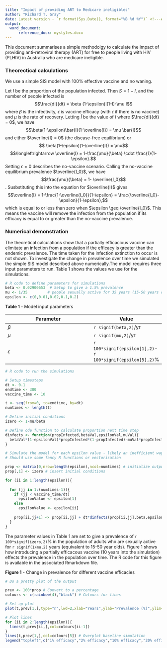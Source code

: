 ```yaml
---
title: "Impact of providing ART to Medicare ineligibles"
author: "Richard T. Gray"
date: Latest version - `r format(Sys.Date(), format="%B %d %Y")` <!---Add date automatically  using R whenever markdown is run! --->
output: 
  word_document:
      reference_docx: mystyles.docx
---
```


This document summarises a simple methodolgy to calculate the impact of providing anti-retroviral therapy (ART) for free to people living with HIV (PLHIV) in Australia who are medicare ineligible.

### Theorectical calculations

We use a simple SIS model with 100% effective vaccine and no waning. 

<!--- Copy of Andrew's calculations --->

Let $I$ be the proportion of the population infected. Then $S = 1- I$, and the number of people infected is 
$$\frac{dI}{dt} = \beta (1-\epsilon)I(1-I)-\mu I$$ 
where $\beta$ is the infectivity, $\epsilon$ is vaccine efficacy (with $\epsilon$ if there is no vaccine) and $\mu$ is the rate of recovery. Letting $\bar{I}$ be the value of $I$ where $\frac{dI}{dt} = 0$, we have 
$$\beta(1-\epsilon)\bar{I}(1-\overline{I}) = \mu \bar{I}$$ 
and either $\overline{I} = 0$ (the disease-free equilibrium) or
$$ \beta(1-\epsilon)(1-\overline{I}) = \mu$$
$$\longleftrightarrow \overline{I} = 1-\frac{\mu}{\beta} \cdot \frac{1}{1-\epsilon}.$$
Setting $\epsilon = 0$ describes the no-vaccine scenario. Calling the no-vaccine equilibrium prevalence $\overline{I_0}$, we have 
$$\frac{\mu}{\beta} = 1- \overline{I_0}$$.
Susbstituting this into the equation for $\overline{I}$ gives 
$$\overline{I} = 1-\frac{1-\overline{I_0}}{1-\epsilon} = \frac{\overline{I_0}-\epsilon}{1-\epsilon},$$
which is equal to or less than zero when $\epsilon \geq \overline{I_0}$. This means the vaccine will remove the infection from the population if its efficacy is equal to or greater than the no-vaccine prevalence.

### Numerical demonstration

The theoretical calculations show that a partially efficacious vaccine can elimitate an infection from a population if the efficacy is greater than the endemic prevalence. The time taken for the infection extinction to occur is not shown. To investigate the change in prevalence over time we simulated the simple SIS model described above numerically.The model requires three input parameters to run. Table 1 shows the values we use for the simulations.

```r
# R code to define parameters for simulations
beta <- 0.02900653  # Setup to give a 1.5% prevalence
mu <- 1/35         # people sexually active for 35 years (15-50 years old)
epsilon <- c(0,0.01,0.02,0.1,0.2)
```

**Table 1** - Model input parameters

Parameter  | Value
-----------|---------
$\beta$    | `r signif(beta,2)`/yr
$\mu$      | `r signif(mu,2)`/yr
$\epsilon$ | `r 100*signif(epsilon[1],2)`-`r 100*signif(epsilon[5],2)`%

```r
# R code to run the simulations

# Setup timesteps
dt <- 0.1
endtime <- 300
vaccine_time <- 10

t <- seq(from=0, to=endtime, by=dt)
numtimes <- length(t)

# Define initial conditions
izero <- 1-mu/beta

# Define ode function to calculate proportion next time step
dinfects <- function(propInfected,betaVal,epsilonVal,muVal){
  betaVal*(1-epsilonVal)*propInfected*(1-propInfected)-muVal*propInfected
}

# Simulate the model for each epsilon value - likely an inefficient way of doing this but works. 
# Should use some fancy R functions or vectorisation 

prop <- matrix(0,nrow=length(epsilon),ncol=numtimes) # initialize output array
prop[,1] <- izero # insert initial conditions

for (ii in 1:length(epsilon)){
  
  for (jj in 1:(numtimes-1)){
    if (jj < vaccine_time/dt)
      epsilonValue <- epsilon[1]
    else
      epsilonValue <- epsilon[ii]
    
    prop[ii,jj+1] <- prop[ii,jj] + dt*dinfects(prop[ii,jj],beta,epsilonValue,mu)  
  }  
}

```

The parameter values in Table 1 are set to give a prevalence of `r 100*signif(izero,2)`% in the population of adults who are sexually active for `r signif(1/mu,2)` years (equivalent to 15-50 year olds). Figure 1 shows how introducing a partially efficacous vaccine (10 years into the simulation) effects the prevalence in the population over time. The R code for this figure is available in the associated Rmarkdown file.


**Figure 1** - Change in prevalence for different vaccine efficacies

```r
# Do a pretty plot of the output

prev <- 100*prop # Convert to a percentage
colours <- c(rainbow(4),"black") # Colours for lines

# Set up plot
plot(t,prev[1,],type="n",lwd=2,xlab="Years",ylab="Prevalence (%)",ylim=c(0,2*prev[1,1]))

# Plot lines
for (ii in 2:length(epsilon)){
  lines(t,prev[ii,],col=colours[ii-1])
}
lines(t,prev[1,],col=colours[5]) # Overplot baseline simulation
legend("topleft",c("1% efficacy","2% efficacy","10% efficacy","20% efficacy","No vaccine"),bty="n",cex=0.8, pt.cex = 1,inset=0.02,lwd=2,col=c(colours,"black"))
```
